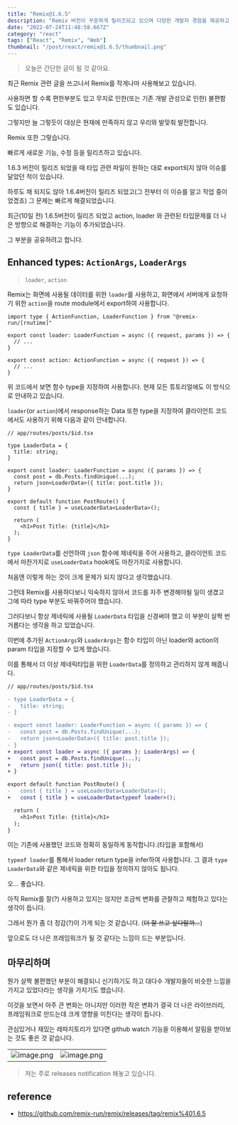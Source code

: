 ```yaml
---
title: "Remix@1.6.5"
description: "Remix 버전이 꾸준하게 릴리즈되고 있으며 다양한 개발자 경험을 제공하고 성능 향상을 위해 업데이트 되고 있습니다. 1.6.5 버전은 loader, action 타입에 대한 편의기능이 업데이트되었습니다."
date: "2022-07-24T11:48:58.667Z"
category: "react"
tags: ["React", "Remix", "Web"]
thumbnail: "/post/react/remix@1.6.5/thumbnail.png"
---
```


> 오늘은 간단한 글이 될 것 같아요.

최근 Remix 관련 글을 쓰고나서 Remix를 작게나마 사용해보고 있습니다.

사용하면 할 수록 편한부분도 있고 무지로 인한(또는 기존 개발 관성으로 인한) 불편함도 있습니다.

그렇지만 늘 그렇듯이 대상은 현재에 만족하지 않고 우리와 발맞춰 발전합니다.

Remix 또한 그렇습니다.

빠르게 새로운 기능, 수정 등을 릴리즈하고 있습니다.

1.6.3 버전이 릴리즈 되었을 때 타입 관련 파일이 원하는 대로 export되지 않아 이슈를 달았던 적이 있습니다.

하루도 채 되지도 않아 1.6.4버전이 릴리즈 되었고(그 전부터 이 이슈를 알고 작업 중이었겠죠) 그 문제는 빠르게 해결되었습니다.

최근(10일 전) 1.6.5버전이 릴리즈 되었고 action, loader 와 관련된 타입문제를 더 나은 방향으로 해결하는 기능이 추가되었습니다.

그 부분을 공유하려고 합니다.

## Enhanced types: `ActionArgs`, `LoaderArgs`

> `loader`, `action`

Remix는 화면에 사용될 데이터를 위한 `loader`를 사용하고, 화면에서 서버에게 요청하기 위한 `action`을 route module에서 export하여 사용합니다.

```tsx
import type { ActionFunction, LoaderFunction } from "@remix-run/[rnutime]"

export const loader: LoaderFunction = async ({ request, params }) => {
  // ...
}

export const action: ActionFunction = async ({ request }) => {
  // ...
}
```

위 코드에서 보면 함수 type을 지정하여 사용합니다. 현재 모든 튜토리얼에도 이 방식으로 안내하고 있습니다.

`loader`(or `action`)에서 response하는 Data 또한 type을 지정하여 클라이언트 코드에서도 사용하기 위해 다음과 같이 안내합니다.

```tsx
// app/routes/posts/$id.tsx

type LoaderData = {
  title: string;
}

export const loader: LoaderFunction = async ({ params }) => {
  const post = db.Posts.findUnique(...);
  return json<LoaderData>({ title: post.title });
}

export default function PostRoute() {
  const { title } = useLoaderData<LoaderData>();

  return (
    <h1>Post Title: {title}</h1>
  );
}
```

`type LoaderData`를 선언하여 `json` 함수에 제네릭을 주어 사용하고, 클라이언트 코드에서 마찬가지로 `useLoaderData` hook에도 마찬가지로 사용합니다.

처음엔 이렇게 하는 것이 크게 문제가 되지 않다고 생각했습니다.

그런데 Remix를 사용하다보니 익숙하지 않아서 코드를 자주 변경해야될 일이 생겼고 그에 따라 type 부분도 바꿔주어야 했습니다.

그러다보니 항상 제네릭에 사용될 `LoaderData` 타입을 신경써야 했고 이 부분이 살짝 번거롭다는 생각을 하고 있었습니다.

이번에 추가된 `ActionArgs`와 `LoaderArgs`는 함수 타입이 아닌 loader와 action의 param 타입을 지정할 수 있게 했습니다.

이를 통해서 더 이상 제네릭타입을 위한 `LoaderData`를 정의하고 관리하지 않게 해줍니다.

```diff
// app/routes/posts/$id.tsx

- type LoaderData = {
-   title: string;
- }

- export const loader: LoaderFunction = async ({ params }) => {
-   const post = db.Posts.findUnique(...);
-   return json<LoaderData>({ title: post.title });
- }
+ export const loader = async ({ params }: LoaderArgs) => {
+   const post = db.Posts.findUnique(...);
+   return json({ title: post.title });
+ }

export default function PostRoute() {
-   const { title } = useLoaderData<LoaderData>();
+   const { title } = useLoaderData<typeof loader>();

  return (
    <h1>Post Title: {title}</h1>
  );
}
```

이는 기존에 사용했던 코드와 정확히 동일하게 동작합니다.(타입을 포함해서)

`typeof loader`를 통해서 loader return type을 infer하여 사용합니다.
그 결과 `type LoaderData`와 같은 제네릭을 위한 타입을 정의하지 않아도 됩니다.

오... 좋습니다.

아직 Remix를 잘(?) 사용하고 있지는 않지만 조금씩 변화를 관찰하고 체험하고 있다는 생각이 듭니다.

그래서 뭔가 좀 더 정감(?)이 가게 되는 것 같습니다.
(~~더 잘 쓰고 싶다랄까...~~)

앞으로도 더 나은 프레임워크가 될 것 같다는 느낌이 드는 부분입니다.

## 마무리하며

뭔가 살짝 불편했던 부분이 해결되니 신기하기도 하고 대다수 개발자들이 비슷한 느낌을 가지고 있었다라는 생각을 가지기도 했습니다.

이것을 보면서 아주 큰 변화는 아니지만 이러한 작은 변화가 결국 더 나은 라이브러리, 프레임워크로 만드는데 크게 영향을 미친다는 생각이 듭니다.

관심있거나 재밌는 레파지토리가 있다면 github watch 기능을 이용해서 알림을 받아보는 것도 좋은 것 같습니다.

|                                                                             |                                                                             |
| --------------------------------------------------------------------------- | --------------------------------------------------------------------------- |
| ![image.png](https://files.seonest.net/images/qnfqnfqnf/post/307/image.png) | ![image.png](https://files.seonest.net/images/qnfqnfqnf/post/308/image.png) |

> 저는 주로 releases notification 해놓고 있습니다.

## reference

- https://github.com/remix-run/remix/releases/tag/remix%401.6.5
